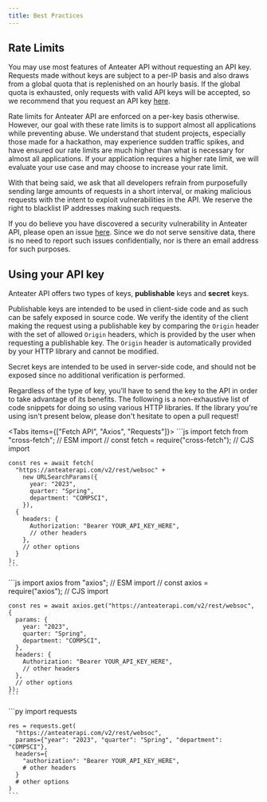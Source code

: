 ```yaml
---
title: Best Practices
---
```



## Rate Limits

You may use most features of Anteater API without requesting an API key. Requests made without keys are subject to a per-IP basis and also draws from a global quota that is replenished on an hourly basis. If the global quota is exhausted, only requests with valid API keys will be accepted, so we recommend that you request an API key [here](https://dashboard.anteaterapi.com).

Rate limits for Anteater API are enforced on a per-key basis otherwise. However, our goal with these rate limits is to support almost all applications while preventing abuse. We understand that student projects, especially those made for a hackathon, may experience sudden traffic spikes, and have ensured our rate limits are much higher than what is necessary for almost all applications. If your application requires a higher rate limit, we will evaluate your use case and may choose to increase your rate limit.

With that being said, we ask that all developers refrain from purposefully sending large amounts of requests in a short interval, or making malicious requests with the intent to exploit vulnerabilities in the API. We reserve the right to blacklist IP addresses making such requests.

If you do believe you have discovered a security vulnerability in Anteater API, please open an issue [here](https://github.com/icssc/anteater-api/issues). Since we do not serve sensitive data, there is no need to report such issues confidentially, nor is there an email address for such purposes.

## Using your API key

Anteater API offers two types of keys, **publishable** keys and **secret** keys.

Publishable keys are intended to be used in client-side code and as such can be safely exposed in source code. We verify the identity of the client making the request using a publishable key by comparing the `Origin` header with the set of allowed `Origin` headers, which is provided by the user when requesting a publishable key. The `Origin` header is automatically provided by your HTTP library and cannot be modified.

Secret keys are intended to be used in server-side code, and should not be exposed since no additional verification is performed.

Regardless of the type of key, you'll have to send the key to the API in order to take advantage of its benefits. The following is a non-exhaustive list of code snippets for doing so using various HTTP libraries. If the library you're using isn't present below, please don't hesitate to open a pull request!

<Tabs items={["Fetch API", "Axios", "Requests"]}>
  <Tab value="Fetch API">
    ```js
    import fetch from "cross-fetch"; // ESM import
    // const fetch = require("cross-fetch"); // CJS import

    const res = await fetch(
      "https://anteaterapi.com/v2/rest/websoc" +
        new URLSearchParams({
          year: "2023",
          quarter: "Spring",
          department: "COMPSCI",
        }),
      {
        headers: {
          Authorization: "Bearer YOUR_API_KEY_HERE",
          // other headers
        },
        // other options
      }
    );
    ```

  </Tab>
  <Tab value="Axios">
    ```js
    import axios from "axios"; // ESM import
    // const axios = require("axios"); // CJS import

    const res = await axios.get("https://anteaterapi.com/v2/rest/websoc", {
      params: {
        year: "2023",
        quarter: "Spring",
        department: "COMPSCI",
      },
      headers: {
        Authorization: "Bearer YOUR_API_KEY_HERE",
        // other headers
      },
      // other options
    });
    ```

  </Tab>
  <Tab value="Requests">
    ```py
    import requests

    res = requests.get(
      "https://anteaterapi.com/v2/rest/websoc",
      params={"year": "2023", "quarter": "Spring", "department": "COMPSCI"},
      headers={
        "authorization": "Bearer YOUR_API_KEY_HERE",
        # other headers
      }
      # other options
    )
    ```

  </Tab>
</Tabs>
